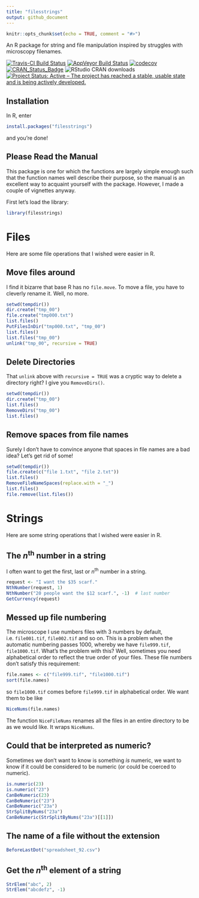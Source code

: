 ```yaml
---
title: "filesstrings"
output: github_document
---
```


```r
knitr::opts_chunk$set(echo = TRUE, comment = "#>")
```

An R package for string and file manipulation inspired by struggles with microscopy filenames.

[![Travis-CI Build Status](https://travis-ci.org/rorynolan/filesstrings.svg?branch=master)](https://travis-ci.org/rorynolan/filesstrings)
[![AppVeyor Build Status](https://ci.appveyor.com/api/projects/status/github/rorynolan/filesstrings?branch=master&svg=true)](https://ci.appveyor.com/project/rorynolan/filesstrings)
[![codecov](https://codecov.io/gh/rorynolan/filesstrings/branch/master/graph/badge.svg)](https://codecov.io/gh/rorynolan/filesstrings)
[![CRAN_Status_Badge](http://www.r-pkg.org/badges/version/filesstrings)](https://cran.r-project.org/package=filesstrings)
![RStudio CRAN downloads](http://cranlogs.r-pkg.org/badges/grand-total/filesstrings)
[![Project Status: Active – The project has reached a stable, usable state and is being actively developed.](http://www.repostatus.org/badges/latest/active.svg)](http://www.repostatus.org/#active)

## Installation
In R, enter
```r
install.packages("filesstrings")
```
and you're done!

## Please Read the Manual
This package is one for which the functions are largely simple enough such that the function names well describe their purpose, so the manual is an excellent way to acquaint yourself with the package. However, I made a couple of vignettes anyway.

First let's load the library: 
```r
library(filesstrings)
```

# Files

Here are some file operations that I wished were easier in R.

## Move files around
I find it bizarre that base R has no `file.move`. To move a file, you have to cleverly rename it. Well, no more.
```r
setwd(tempdir())
dir.create("tmp_00")
file.create("tmp000.txt")
list.files()
PutFilesInDir("tmp000.txt", "tmp_00")
list.files()
list.files("tmp_00")
unlink("tmp_00", recursive = TRUE)
```

## Delete Directories
That `unlink` above with `recursive = TRUE` was a cryptic way to delete a directory right? I give you `RemoveDirs()`.
```r
setwd(tempdir())
dir.create("tmp_00")
list.files()
RemoveDirs("tmp_00")
list.files()
```

## Remove spaces from file names
Surely I don't have to convince anyone that spaces in file names are a bad idea? Let's get rid of some!
```r
setwd(tempdir())
file.create(c("file 1.txt", "file 2.txt"))
list.files()
RemoveFileNameSpaces(replace.with = "_")
list.files()
file.remove(list.files())
```

# Strings

Here are some string operations that I wished were easier in R.

## The *n*^th^ number in a string
I often want to get the first, last or *n*^th^ number in a string.
```r
request <- "I want the $35 scarf."
NthNumber(request, 1)
NthNumber("20 people want the $12 scarf.", -1)  # last number
GetCurrency(request)
```

## Messed up file numbering
The microscope I use numbers files with 3 numbers by default, i.e. `file001.tif`, `file002.tif` and so on. This is a problem when the automatic numbering passes 1000, whereby we have `file999.tif`, `file1000.tif`. What's the problem with this? Well, sometimes you need alphabetical order to reflect the true order of your files. These file numbers don't satisfy this requirement:
```r
file.names <- c("file999.tif", "file1000.tif")
sort(file.names)
```
so `file1000.tif` comes before `file999.tif` in alphabetical order. We want them to be like
```r
NiceNums(file.names)
```
The function `NiceFileNums` renames all the files in an entire directory to be as we would like. It wraps `NiceNums`.

## Could that be interpreted as numeric?
Sometimes we don't want to know is something *is* numeric, we want to know if it could be considered to be numeric (or could be coerced to numeric).
```r
is.numeric(23)
is.numeric("23")
CanBeNumeric(23)
CanBeNumeric("23")
CanBeNumeric("23a")
StrSplitByNums("23a")
CanBeNumeric(StrSplitByNums("23a")[[1]])
```

## The name of a file without the extension
```r
BeforeLastDot("spreadsheet_92.csv")
```

## Get the *n*^th^ element of a string
```r
StrElem("abc", 2)
StrElem("abcdefz", -1)
```
